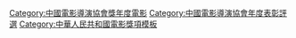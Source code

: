 {{Navbox with columns
|name    = 中國電影導演協會年度表彰評選年度電影
|title = [[中國電影導演協會年度表彰評選|<span style="color:#FFF;">中國電影導演協會獎</span>]]年度電影
|titlestyle = background:#996B1F;color:white;
|col1 = 2005 未設<br/>2016 [[老炮儿]]
|col2 = 2011 [[唐山大地震 (电影)|唐山大地震]]<br/>2017 [[我不是潘金莲_(电影)|我不是潘金莲]]
|col3 = 2012 [[让子弹飞]]<br/>2018 [[芳华]]
|col4 = 2013 [[一九四二]]<br/>2019 [[我不是药神]]
|col5 = 2014 從缺<br/>2020 [[流浪地球]]
|col6 = 2015 [[白日焰火]]<br/>
|below =註：2011年獎項名稱為「年度影片」。
|belowstyle = background:#E6C35C; text-align: center
}}
[[Category:中國電影導演協會獎年度電影]]
<noinclude>
[[Category:中國電影導演協會年度表彰評選]]
[[Category:中國電影導演協會獎年度電影| ]]
[[Category:中華人民共和國電影獎項模板]]
</noinclude>